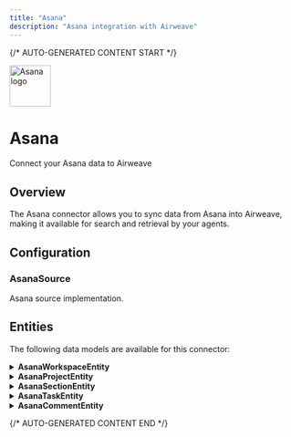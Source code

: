 ```yaml
---
title: "Asana"
description: "Asana integration with Airweave"
---
```


{/* AUTO-GENERATED CONTENT START */}

<div className="connector-header">
  <img src="icon.svg" alt="Asana logo" width="72" height="72" className="connector-icon" />
  <div className="connector-info">
    <h1>Asana</h1>
    <p>Connect your Asana data to Airweave</p>
  </div>
</div>

## Overview

The Asana connector allows you to sync data from Asana into Airweave, making it available for search and retrieval by your agents.

## Configuration


### AsanaSource

Asana source implementation.


## Entities

The following data models are available for this connector:


<details>
<summary><strong>AsanaWorkspaceEntity</strong></summary>

Schema for Asana workspace entities.

| Field | Type | Description |
|-------|------|-------------|
| name | str | The name of the workspace |
| asana_gid | str | Globally unique identifier of the workspace |
| is_organization | bool | Whether the workspace is an organization |
| email_domains | List[str] | List of email domains that can access this workspace |
| permalink_url | Optional[str] | URL to access the workspace in the Asana application |

</details>

<details>
<summary><strong>AsanaProjectEntity</strong></summary>

Schema for Asana project entities.

| Field | Type | Description |
|-------|------|-------------|
| name | str | The name of the project |
| workspace_gid | str | Globally unique identifier of the workspace the project belongs to |
| workspace_name | str | The name of the workspace the project belongs to |
| color | Optional[str] | Color of the project (e.g. 'dark-pink', 'light-blue') |
| archived | bool | Whether the project is archived |
| created_at | Optional[datetime] | The time at which this project was created |
| current_status | Optional[Dict] | The current status update for this project |
| default_view | Optional[str] | The default view of the project (list, board, calendar, timeline) |
| due_date | Optional[str] | The day on which this project is due (YYYY-MM-DD format) |
| due_on | Optional[str] | The day on which this project is due (YYYY-MM-DD format) |
| html_notes | Optional[str] | HTML formatted note content of the project |
| notes | Optional[str] | Free-form textual information associated with the project |
| is_public | bool | Whether the project is public to its team |
| start_on | Optional[str] | The day on which this project starts (YYYY-MM-DD format) |
| modified_at | Optional[datetime] | The time at which this project was last modified |
| owner | Optional[Dict] | The owner of this project |
| team | Optional[Dict] | The team that this project is associated with |
| members | List[Dict] | Array of users who are members of this project |
| followers | List[Dict] | Array of users following this project |
| custom_fields | List[Dict] | Array of custom field values applied to the project |
| custom_field_settings | List[Dict] | Array of custom field settings for this project |
| default_access_level | Optional[str] | Default access level for the project (editor, commenter, viewer) |
| icon | Optional[str] | The icon for a project |
| permalink_url | Optional[str] | URL to access the project in the Asana application |

</details>

<details>
<summary><strong>AsanaSectionEntity</strong></summary>

Schema for Asana section entities.

| Field | Type | Description |
|-------|------|-------------|
| name | str | The name of the section |
| project_gid | str | Globally unique identifier of the project this section belongs to |
| created_at | Optional[datetime] | The time at which this section was created |
| projects | List[Dict] | Deprecated. Array of projects this section is associated with |

</details>

<details>
<summary><strong>AsanaTaskEntity</strong></summary>

Schema for Asana task entities.

| Field | Type | Description |
|-------|------|-------------|
| name | str | The name of the task |
| project_gid | str | Globally unique identifier of the project this task belongs to |
| section_gid | Optional[str] | Globally unique identifier of the section this task belongs to |
| actual_time_minutes | Optional[int] | The actual time spent on this task in minutes |
| approval_status | Optional[str] | The status of the task's approval, if applicable |
| assignee | Optional[Dict] | User to which this task is assigned |
| assignee_status | Optional[str] | The scheduling status of this task for the user it's assigned to |
| completed | bool | Whether the task is marked complete |
| completed_at | Optional[datetime] | The time at which this task was completed |
| completed_by | Optional[Dict] | The user who completed this task |
| created_at | Optional[datetime] | The time at which this task was created |
| dependencies | List[Dict] | Array of tasks that this task depends on |
| dependents | List[Dict] | Array of tasks that depend on this task |
| due_at | Optional[datetime] | The time at which this task is due with a time component |
| due_on | Optional[str] | The date on which this task is due (YYYY-MM-DD format) |
| external | Optional[Dict] | Information about the external application syncing with this task |
| html_notes | Optional[str] | HTML formatted note content of the task |
| notes | Optional[str] | Free-form textual information associated with the task |
| is_rendered_as_separator | bool | Whether the task is rendered as a separator in list view |
| liked | bool | Whether the task is liked by the authorized user |
| memberships | List[Dict] | Array of projects and sections this task is in |
| modified_at | Optional[datetime] | The time at which this task was last modified |
| num_likes | int | The number of users who have liked this task |
| num_subtasks | int | The number of subtasks on this task |
| parent | Optional[Dict] | The parent of this task, if applicable |
| permalink_url | Optional[str] | URL to access the task in the Asana application |
| resource_subtype | str | The subtype of the task (default_task, milestone, approval) |
| start_at | Optional[datetime] | The time at which this task starts with a time component |
| start_on | Optional[str] | The date on which this task starts (YYYY-MM-DD format) |
| tags | List[Dict] | Array of tags associated with this task |
| custom_fields | List[Dict] | Array of custom field values applied to the task |
| followers | List[Dict] | Array of users following this task |
| workspace | Optional[Dict] | The workspace this task is associated with |

</details>

<details>
<summary><strong>AsanaCommentEntity</strong></summary>

Schema for Asana comment/story entities.

| Field | Type | Description |
|-------|------|-------------|
| task_gid | str | Globally unique identifier of the task this comment belongs to |
| author | Dict | The user who created this comment |
| created_at | datetime | The time at which this comment was created |
| resource_subtype | str | The subtype of the comment resource |
| text | Optional[str] | The plain text content of the comment |
| html_text | Optional[str] | HTML formatted content of the comment |
| is_pinned | bool | Whether the comment is pinned to the task |
| is_edited | bool | Whether the comment has been edited |
| sticker_name | Optional[str] | The name of the sticker (for sticker comments) |
| num_likes | int | The number of users who have liked this comment |
| liked | bool | Whether the comment is liked by the authorized user |
| type | str | The type of the comment (comment or system) |
| previews | List[Dict] | Previews of attachments referenced in the comment |

</details>


{/* AUTO-GENERATED CONTENT END */}

